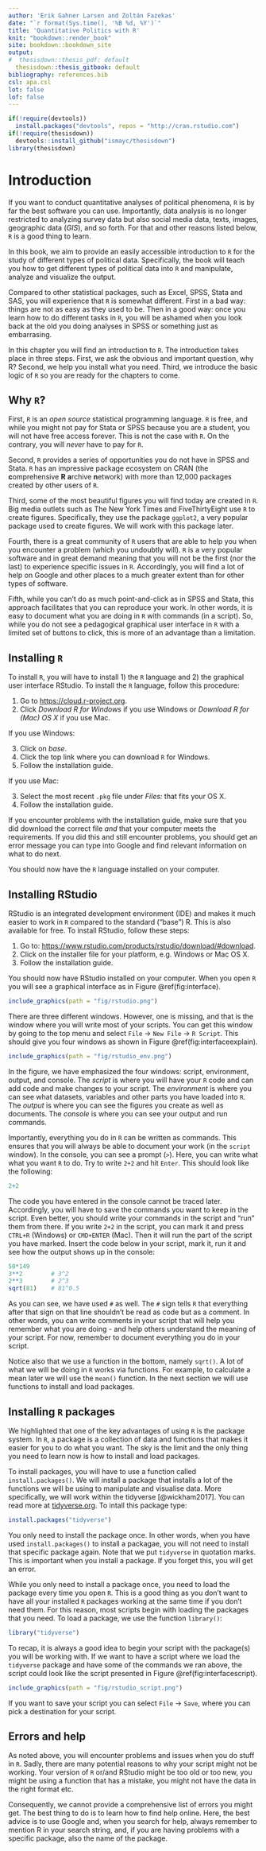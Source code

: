```yaml
---
author: 'Erik Gahner Larsen and Zoltán Fazekas'
date: "`r format(Sys.time(), '%B %d, %Y')`"
title: 'Quantitative Politics with R'
knit: "bookdown::render_book"
site: bookdown::bookdown_site
output: 
#  thesisdown::thesis_pdf: default
  thesisdown::thesis_gitbook: default
bibliography: references.bib
csl: apa.csl
lot: false
lof: false
---
```


```r
if(!require(devtools))
  install.packages("devtools", repos = "http://cran.rstudio.com")
if(!require(thesisdown))
  devtools::install_github("ismayc/thesisdown")
library(thesisdown)
```

<!-- The {.unnumbered} option here means that the introduction will be "Chapter 0." You can also use {-} for no numbers
on chapters.
-->

# Introduction

If you want to conduct quantitative analyses of political phenomena, `R` is by far the best software you can use. Importantly, data analysis is no longer restricted to analyzing survey data but also social media data, texts, images, geographic data (_GIS_), and so forth. For that and other reasons listed below, `R` is a good thing to learn.

In this book, we aim to provide an easily accessible introduction to `R` for the study of different types of political data. Specifically, the book will teach you how to get different types of political data into `R` and manipulate, analyze and visualize the output.

Compared to other statistical packages, such as Excel, SPSS, Stata and SAS, you will experience that `R` is somewhat different. First in a bad way: things are not as easy as they used to be. Then in a good way: once you learn how to do different tasks in `R`, you will be ashamed when you look back at the old you doing analyses in SPSS or something just as embarrasing.

In this chapter you will find an introduction to `R`. The introduction takes place in three steps. First, we ask the obvious and important question, why R? Second, we help you install what you need. Third, we introduce the basic logic of `R` so you are ready for the chapters to come.

## Why `R`?

First, `R` is an _open source_ statistical programming language. `R` is free, and while you might not pay for Stata or SPSS because you are a student, you will not have free access forever. This is not the case with `R`. On the contrary, you will _never_ have to pay for `R`.

Second, `R` provides a series of opportunities you do not have in SPSS and Stata. `R` has an impressive package ecosystem on CRAN (the **c**omprehensive **R** **a**rchive **n**etwork) with more than 12,000 packages created by other users of `R`.

Third, some of the most beautiful figures you will find today are created in `R`. Big media outlets such as The New York Times and FiveThirtyEight use `R` to create figures. Specifically, they use the package `ggplot2`, a very popular package used to create figures. We will work with this package later.

Fourth, there is a great community of `R` users that are able to help you when you encounter a problem (which you undoubtly will). `R` is a very popular software and in great demand meaning that you will not be the first (nor the last) to experience specific issues in `R`. Accordingly, you will find a lot of help on Google and other places to a much greater extent than for other types of software. 

Fifth, while you can't do as much point-and-click as in SPSS and Stata, this approach facilitates that you can reproduce your work. In other words, it is easy to document what you are doing in `R` with commands (in a script). So, while you do not see a pedagogical graphical user interface in `R` with a limited set of buttons to click, this is more of an advantage than a limitation.

## Installing `R`

To install `R`, you will have to install 1) the `R` language and 2) the graphical user interface RStudio. To install the `R` language, follow this procedure:

1. Go to [https://cloud.r-project.org](https://cloud.r-project.org).
2. Click _Download R for Windows_ if you use Windows or _Download R for (Mac) OS X_ if you use Mac.

If you use Windows:

3. Click on _base_.
4. Click the top link where you can download `R` for Windows.
5. Follow the installation guide.

If you use Mac:

3. Select the most recent `.pkg` file under _Files:_ that fits your OS X.
4. Follow the installation guide.

If you encounter problems with the installation guide, make sure that you did download the correct file _and_ that your computer meets the requirements. If you did this and still encounter problems, you should get an error message you can type into Google and find relevant information on what to do next.

You should now have the `R` language installed on your computer.

## Installing RStudio

RStudio is an integrated development environment (IDE) and makes it much easier to work in `R` compared to the standard ("base") R. This is also available for free. To install RStudio, follow these steps:

1. Go to: [https://www.rstudio.com/products/rstudio/download/#download](https://www.rstudio.com/products/rstudio/download/#download).
2. Click on the installer file for your platform, e.g. Windows or Mac OS X.
3. Follow the installation guide.

You should now have RStudio installed on your computer. When you open `R` you will see a graphical interface as in Figure \@ref(fig:interface).

```r
include_graphics(path = "fig/rstudio.png")
```

There are three different windows. However, one is missing, and that is the window where you will write most of your scripts. You can get this window by going to the top menu and select `File` $\rightarrow$ `New File` $\rightarrow$ `R Script`. This should give you four windows as shown in Figure \@ref(fig:interfaceexplain).

```r
include_graphics(path = "fig/rstudio_env.png")
```

In the figure, we have emphasized the four windows: script, environment, output, and console. The _script_ is where you will have your `R` code and can add code and make changes to your script. The _environment_ is where you can see what datasets, variables and other parts you have loaded into `R`. The _output_ is where you can see the figures you create as well as documents. The _console_ is where you can see your output and run commands. 

Importantly, everything you do in `R` can be written as commands. This ensures that you will always be able to document your work (in the `script` window). In the console, you can see a prompt (`>`). Here, you can write what what you want `R` to do. Try to write `2+2` and hit `Enter`. This should look like the following:

```r
2+2
```

The code you have entered in the console cannot be traced later. Accordingly, you will have to save the commands you want to keep in the script. Even better, you should write your commands in the script and "run" them from there. If you write `2+2` in the script, you can mark it and press `CTRL+R` (Windows) or `CMD+ENTER` (Mac). Then it will run the part of the script you have marked. Insert the code below in your script, mark it, run it and see how the output shows up in the console:

```r
50*149
3**2        # 3^2
2**3        # 2^3
sqrt(81)    # 81^0.5
```

As you can see, we have used `#` as well. The `#` sign tells `R` that everything after that sign on that line shouldn't be read as code but as a comment. In other words, you can write comments in your script that will help you remember what you are doing - and help others understand the meaning of your script. For now, remember to document everything you do in your script.

Notice also that we use a function in the bottom, namely `sqrt()`. A lot of what we will be doing in `R` works via functions. For example, to calculate a mean later we will use the `mean()` function. In the next section we will use functions to install and load packages.

## Installing `R` packages

We highlighted that one of the key advantages of using `R` is the package system. In `R`, a package is a collection of data and functions that makes it easier for you to do what you want. The sky is the limit and the only thing you need to learn now is how to install and load packages. 

To install packages, you will have to use a function called `install.packages()`. We will install a package that installs a lot of the functions we will be using to manipulate and visualise data. More specifically, we will work within the tidyverse [@wickham2017]. You can read more at [tidyverse.org](http://tidyverse.org/). To intall this package type:

```r
install.packages("tidyverse")
```

You only need to install the package once. In other words, when you have used `install.packages()` to install a packagae, you will not need to install that specific package again. Note that we put `tidyverse` in quotation marks. This is important when you install a package. If you forget this, you will get an error.

While you only need to install a package once, you need to load the package every time you open `R`. This is a good thing as you don't want to have all your installed `R` packages working at the same time if you don't need them. For this reason, most scripts begin with loading the packages that you need. To load a package, we use the function `library()`:

```r
library("tidyverse")
```

To recap, it is always a good idea to begin your script with the package(s) you will be working with. If we want to have a script where we load the `tidyverse` package and have some of the commands we ran above, the script could look like the script presented in Figure \@ref(fig:interfacescript).

```r
include_graphics(path = "fig/rstudio_script.png")
```

If you want to save your script you can select `File` $\rightarrow$ `Save`, where you can pick a destination for your script. 

## Errors and help

As noted above, you will encounter problems and issues when you do stuff in `R`. Sadly, there are many potential reasons to why your script might not be working. Your version of `R` or/and RStudio might be too old or too new, you might be using a function that has a mistake, you might not have the data in the right format etc.

Consequently, we cannot provide a comprehensive list of errors you might get. The best thing to do is to learn how to find help online. Here, the best advice is to use Google and, when you search for help, always remember to mention R in your search string, and, if you are having problems with a specific package, also the name of the package. 
